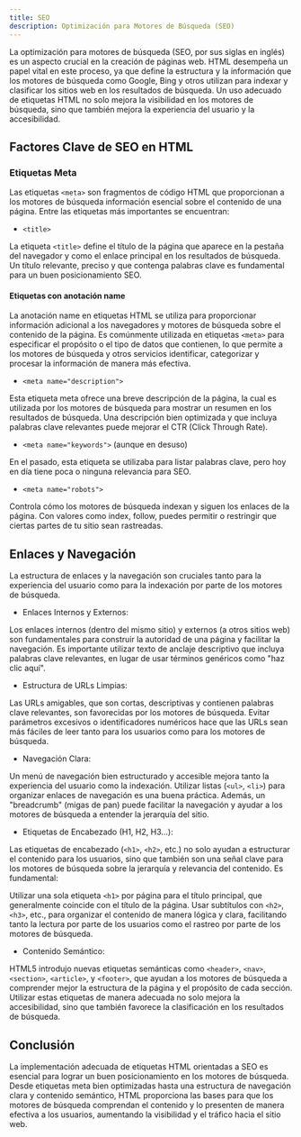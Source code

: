 ```yaml
---
title: SEO
description: Optimización para Motores de Búsqueda (SEO)
---
```


La optimización para motores de búsqueda (SEO, por sus siglas en inglés) es un aspecto crucial en la creación de páginas web. HTML desempeña un papel vital en este proceso, ya que define la estructura y la información que los motores de búsqueda como Google, Bing y otros utilizan para indexar y clasificar los sitios web en los resultados de búsqueda. Un uso adecuado de etiquetas HTML no solo mejora la visibilidad en los motores de búsqueda, sino que también mejora la experiencia del usuario y la accesibilidad.

## Factores Clave de SEO en HTML

### Etiquetas Meta

Las etiquetas `<meta>` son fragmentos de código HTML que proporcionan a los motores de búsqueda información esencial sobre el contenido de una página. Entre las etiquetas más importantes se encuentran:

* `<title>`

La etiqueta `<title>` define el título de la página que aparece en la pestaña del navegador y como el enlace principal en los resultados de búsqueda. Un título relevante, preciso y que contenga palabras clave es fundamental para un buen posicionamiento SEO.

#### Etiquetas con anotación name

La anotación name en etiquetas HTML se utiliza para proporcionar información adicional a los navegadores y motores de búsqueda sobre el contenido de la página. Es comúnmente utilizada en etiquetas `<meta>` para especificar el propósito o el tipo de datos que contienen, lo que permite a los motores de búsqueda y otros servicios identificar, categorizar y procesar la información de manera más efectiva.

* `<meta name="description">`

Esta etiqueta meta ofrece una breve descripción de la página, la cual es utilizada por los motores de búsqueda para mostrar un resumen en los resultados de búsqueda. Una descripción bien optimizada y que incluya palabras clave relevantes puede mejorar el CTR (Click Through Rate).

* `<meta name="keywords">` (aunque en desuso)

En el pasado, esta etiqueta se utilizaba para listar palabras clave, pero hoy en día tiene poca o ninguna relevancia para SEO.

* `<meta name="robots">`

Controla cómo los motores de búsqueda indexan y siguen los enlaces de la página. Con valores como index, follow, puedes permitir o restringir que ciertas partes de tu sitio sean rastreadas.

## Enlaces y Navegación

La estructura de enlaces y la navegación son cruciales tanto para la experiencia del usuario como para la indexación por parte de los motores de búsqueda.

* Enlaces Internos y Externos: 

Los enlaces internos (dentro del mismo sitio) y externos (a otros sitios web) son fundamentales para construir la autoridad de una página y facilitar la navegación. Es importante utilizar texto de anclaje descriptivo que incluya palabras clave relevantes, en lugar de usar términos genéricos como "haz clic aquí".

* Estructura de URLs Limpias: 

Las URLs amigables, que son cortas, descriptivas y contienen palabras clave relevantes, son favorecidas por los motores de búsqueda. Evitar parámetros excesivos o identificadores numéricos hace que las URLs sean más fáciles de leer tanto para los usuarios como para los motores de búsqueda.

* Navegación Clara: 

Un menú de navegación bien estructurado y accesible mejora tanto la experiencia del usuario como la indexación. Utilizar listas (`<ul>`, `<li>`) para organizar enlaces de navegación es una buena práctica. Además, un "breadcrumb" (migas de pan) puede facilitar la navegación y ayudar a los motores de búsqueda a entender la jerarquía del sitio.

* Etiquetas de Encabezado (H1, H2, H3...):

Las etiquetas de encabezado (`<h1>`, `<h2>`, etc.) no solo ayudan a estructurar el contenido para los usuarios, sino que también son una señal clave para los motores de búsqueda sobre la jerarquía y relevancia del contenido. Es fundamental:

Utilizar una sola etiqueta `<h1>` por página para el título principal, que generalmente coincide con el título de la página.
Usar subtítulos con `<h2>`, `<h3>`, etc., para organizar el contenido de manera lógica y clara, facilitando tanto la lectura por parte de los usuarios como el rastreo por parte de los motores de búsqueda.

* Contenido Semántico:

HTML5 introdujo nuevas etiquetas semánticas como `<header>`, `<nav>`, `<section>`, `<article>`, y `<footer>`, que ayudan a los motores de búsqueda a comprender mejor la estructura de la página y el propósito de cada sección. Utilizar estas etiquetas de manera adecuada no solo mejora la accesibilidad, sino que también favorece la clasificación en los resultados de búsqueda.

## Conclusión

La implementación adecuada de etiquetas HTML orientadas a SEO es esencial para lograr un buen posicionamiento en los motores de búsqueda. Desde etiquetas meta bien optimizadas hasta una estructura de navegación clara y contenido semántico, HTML proporciona las bases para que los motores de búsqueda comprendan el contenido y lo presenten de manera efectiva a los usuarios, aumentando la visibilidad y el tráfico hacia el sitio web.